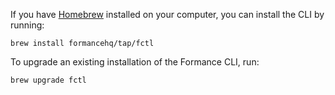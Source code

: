 If you have [Homebrew](https://brew.sh/) installed on your computer, you can install the CLI by running:
```shell
brew install formancehq/tap/fctl
```
To upgrade an existing installation of the Formance CLI, run:
```shell
brew upgrade fctl
```